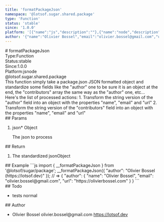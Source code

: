 ```yaml
---
title: 'formatPackageJson'
namespace: '@lotsof.sugar.shared.package'
type: 'Function'
status: 'stable'
since: '1.0.0'
platform: '[{"name":"js","description":""},{"name":"node","description":""}]'
author: '{"name":"Olivier Bossel","email":"olivier.bossel@gmail.com","url":"https://lotsof.dev"}'
---
```

<div class="docmap-mdx">
# formatPackageJson
<div class="_metas">
<div class="_type"><span class="_type-label">Type:</span><span class="_type-value">Function</span></div>
<div class="_status"><span class="_status-label">Status:</span><span class="_status-value -stable">stable</span></div>
<div class="_since"><span class="_since-label">Since:</span><span class="_since-value">1.0.0</span></div>
<div class="_platform"><span class="_platform-label">Platform:</span><span class="_platform-value -js">js</span><span class="_platform-value -node">node</span></div>
</div>
<div class="_namespace">@lotsof.sugar.shared.package</div>
<div class="_description">
This function simply take a package.json JSON formatted object and standardize
some fields like the &quot;author&quot; one to be sure it is an object at the end,
the &quot;contributors&quot; array the same way as the &quot;author&quot; one, etc... Here&#39;s the list
of processed actions:
1. Transform the string version of the &quot;author&quot; field into an object with the properties &quot;name&quot;, &quot;email&quot; and &quot;url&quot;
2. Transform the string version of the &quot;contributors&quot; field into an object with the properties &quot;name&quot;, &quot;email&quot; and &quot;url&quot;
</div>
<div class="_params">
## Params
<ol class="_list">
<li class="_item">
<span class="_name">json<span class="_required">*</span></span><span class="_default"></span> <span class="_type">Object</span>
<p class="_description">The json to process</p>
</li>
</ol>
</div>
<div class="_return">
## Return
<ol class="_list">
<li class="_item">
<span class="_description">The standardized json</span><span class="_default"></span><span class="_type">Object</span>
</li>
</ol>
</div>
<div class="_examples">
## Example
```js
import { __formatPackageJson } from '@lotsof/sugar/package';
__formatPackageJson({
   "author": "Olivier Bossel <olivier.bossel@gmail.com> (https://lotsof.dev)"
}); // => {
   "author": {
     "name": "Olivier Bossel",
     "email": "olivier.bossel@gmail.com",
     "url": "https://olivierbossel.com"
   }
}
```
</div>
<div class="_todo">
## Todo
<ul class="_list">
<li class="_item">
<span class="_description">tests</span>
<span class="_priority -normal">normal</span>
</li>
</ul>
</div>
<div class="_author">
## Author
<ul class="_list">
<li class="_item">
<span class="_name">Olivier Bossel</span>
<span class="_email">olivier.bossel@gmail.com</span>
<a href="https://lotsof.dev" target="_blank" class="_url">https://lotsof.dev</a>
</li>
</ul>
</div>
</div>